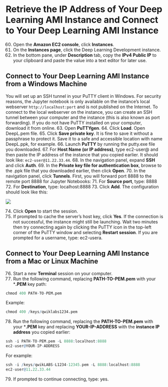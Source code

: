 # Retrieve the IP Address of Your Deep Learning AMI Instance and Connect to Your Deep Learning AMI Instance

60.	Open the **Amazon EC2 console**, click **Instances**.
61.	On the **Instances page**, click the Deep Learning Development instance.
62.	In the bottom pane, under **Description** tab, copy the **IPv4 Public IP** to your clipboard and paste the value into a text editor for later use.

## Connect to Your Deep Learning AMI Instance from a Windows Machine

You will set up an SSH tunnel in your PuTTY client in Windows. For security reasons, the Jupyter notebook is only available on the instance's local webserver `http://localhost:port` and is not published on the Internet. To connect to the local webserver on the instance, you can create an SSH tunnel between your computer and the instance (this is also known as port forwarding). If you do not have PuTTY installed on your computer, download it from online.
63.	Open **PuTTYgen**.
64.	Click **Load**. Open DeepL.pem file.
65.	Click **Save private key**. It is fine to save it without a passphrase to protect it. Save it to a safe and accessible location with name DeepL.ppk, for example. 
66.	Launch **PuTTY** by running the putty.exe file you downloaded.
67.	For **Host Name (or IP address)**, type ec2-user@ and then paste the IP address of the instance that you copied earlier. It should look like: `ec2-user@11.22.33.44`.
68.	In the navigation panel, expand **SSH** and click **Auth**.
69.	In the **Private key file for authentication box**, browse to the .ppk file that you downloaded earlier, then click **Open**.
70.	In the navigation panel, click **Tunnels**.
First, you will forward port 8888 to the remote port 8888 for Jupyter Notebooks:
71.	For **Source port**, type: 8888
72.	For **Destination**, type: localhost:8888
73.	Click **Add**.
The configuration should look like this:

![](..\forward_ports.png)
 
74.	Click **Open** to start the session.
75.	If prompted to cache the server's host key, click **Yes**. If the connection is not successful, the instance might still be launching. Wait two minutes then try connecting again by clicking the PuTTY icon in the top-left corner of the PuTTY window and selecting **Restart session**. If you are prompted for a username, type: ec2-usera.

## Connect to Your Deep Learning AMI Instance from a Mac or Linux Machine

76.	Start a new **Terminal** session on your computer. 
77.	Run the following command, replacing **PATH-TO-PEM.pem** with your ***.PEM** key path: 
```R
chmod 400 PATH-TO-PEM.pem 
```
Example: 
```R
chmod 400 /keys/qwiklabs1234.pem 
```
78.	Run the following command, replacing the **PATH-TO-PEM.pem** with your ***.PEM** key and replacing **YOUR-IP-ADDRESS** with the **instance IP address** you copied earlier: 
```R
ssh -i PATH-TO-PEM.pem -L 8888:localhost:8888 
ec2-user@YOUR-IP-ADDRESS 
```
For example: 
```R
ssh -i /keys/qwikLABS-L1234-12345.pem -L 8888:localhost:8888 
ec2-user@11.22.33.44
```
79.	If prompted to continue connecting, type: yes.
